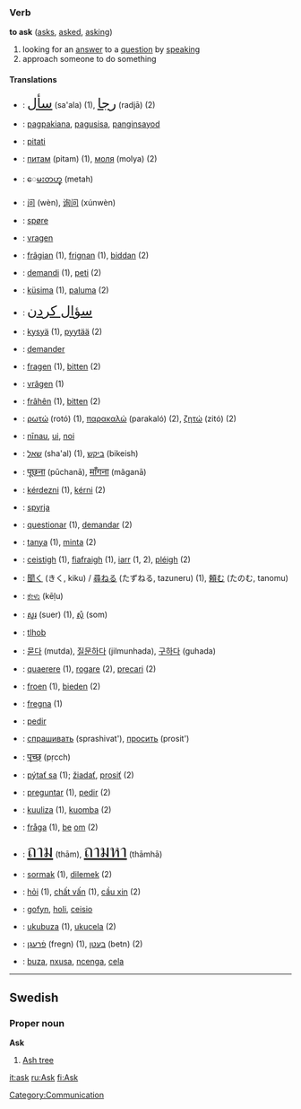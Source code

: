 ===Verb===
'''to ask''' ([[asks]], [[asked]], [[asking]])

# looking for an [[answer]] to a [[question]] by [[speak]]ing
# approach someone to do something

====Translations====
*{{ar}}: <font size="5">[[سأل]]</font> (sa'ala) (1), <font size="5">[[رجا]]</font> (radjā) (2)
*{{bns}}: [[pagpakiana]], [[pagusisa]], [[panginsayod]]
*{{bs}}: [[pitati]]
*{{bg}}: [[питам]] (pitam) (1), [[моля]] (molya) (2)
*{{my}}: [[ေမးတဟ္]] (metah)
*{{zh}}: [[问]] (wèn), [[询问]] (xúnwèn)
*{{da}}: [[spøre]]
*{{nl}}: [[vragen]]
*{{ang}}: [[frâgian]] (1), [[frignan]] (1), [[biddan]] (2)
*{{eo}}: [[demandi]] (1), [[peti]] (2)
*{{et}}: [[küsima]] (1), [[paluma]] (2)
*{{fa}}: <font size="5">[[سؤال کردن]]</font>
*{{fi}}: [[kysyä]] (1), [[pyytää]] (2)
*{{fr}}: [[demander]]
*{{de}}: [[fragen]] (1), [[bitten]] (2)
*{{gmh}}: [[vrâgen]] (1)
*{{goh}}: [[frâhên]] (1), [[bitten]] (2)
*{{el}}: [[ρωτώ]] (rotó) (1), [[παρακαλώ]] (parakaló) (2), [[ζητώ]] (zitó) (2)
*{{haw}}: [[nīnau]], [[ui]], [[noi]]
*{{he}}: [[שאל]] (sha'al) (1), [[ביקש]] (bikeish)
*{{hi}}: <big>[[पूछना]]</big> (pūchanā), <big>[[माँगना]]</big> (mãganā)
*{{hu}}: [[kérdezni]] (1), [[kérni]] (2)
*{{is}}: [[spyrja]]
*{{io}}: [[questionar]] (1), [[demandar]] (2)
*{{id}}: [[tanya]] (1), [[minta]] (2)
*{{ga}}: [[ceistigh]] (1), [[fiafraigh]] (1), [[iarr]] (1, 2), [[pléigh]] (2)
*{{ja}}: [[聞く]] (きく, kiku) / [[尋ねる]] (たずねる, tazuneru) (1), [[頼む]] (たのむ, tanomu)
*{{kn}}: [[ಕೇಳು]] (kēḷu)
*{{km}}: [[សួរ]] (suer) (1), [[សុំ]] (som)
*{{tlh}}: [[tlhob]]
*{{ko}}: [[묻다]] (mutda), [[질문하다]] (jilmunhada), [[구하다]] (guhada)
*{{la}}: [[quaerere]] (1), [[rogare]] (2), [[precari]] (2)
*{{lb}}: [[froen]] (1), [[bieden]] (2)
*{{non}}: [[fregna]] (1)
*{{pt}}: [[pedir]]
*{{ru}}: [[спрашивать]] (sprashivat'), [[просить]] (prosit')
*{{sa}}: <big>[[पृच्छ्]]</big> (pṛcch)
*{{sk}}: [[pýtať sa]] (1); [[žiadať]], [[prosiť]] (2)
*{{es}}: [[preguntar]] (1), [[pedir]] (2)
*{{sw}}: [[kuuliza]] (1), [[kuomba]] (2)
*{{sv}}: [[fråga]] (1), [[be]] [[om]] (2)
*{{th}}: <font size="6">[[ถาม]]</font> (thām), <font size="6">[[ถามหา]]</font> (thāmhā)
*{{tr}}: [[sormak]] (1), [[dilemek]] (2)
*{{vi}}: [[hỏi]] (1), [[chất vấn]] (1), [[cầu xin]] (2)
*{{cy}}: [[gofyn]], [[holi]], [[ceisio]]
*{{xh}}: [[ukubuza]] (1), [[ukucela]] (2)
*{{yi}}: [[פֿרעגן]] (fregn) (1), [[בעטן]] (betn) (2)
*{{zu}}: [[buza]], [[nxusa]], [[ncenga]], [[cela]]

----

==Swedish==
===Proper noun===
'''Ask'''

# [[Ash tree]]


[[Category:Communication]]

[[it:ask]]
[[ru:Ask]]
[[fi:Ask]]